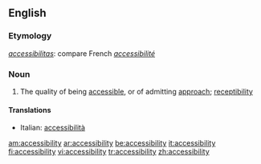 ==English==

===Etymology===
{{L.}} ''[[accessibilitas]]'': compare French ''[[accessibilité]]''

===Noun===
{{en-noun|-}}

#The quality of being [[accessible]], or of admitting [[approach]]; [[receptibility]]

====Translations====
{{top}}
*Italian: [[accessibilità]] {{f}}
{{mid}}

{{bottom}}

[[am:accessibility]]
[[ar:accessibility]]
[[be:accessibility]]
[[it:accessibility]]
[[fi:accessibility]]
[[vi:accessibility]]
[[tr:accessibility]]
[[zh:accessibility]]